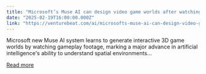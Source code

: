 ```yaml
---
title: "Microsoft’s Muse AI can design video game worlds after watching you play"
date: "2025-02-19T16:00:00.000Z"
link: "https://venturebeat.com/ai/microsofts-muse-ai-can-design-video-game-worlds-after-watching-you-play/"
---
```


Microsoft new Muse AI system learns to generate interactive 3D game worlds by watching gameplay footage, marking a major advance in artificial intelligence's ability to understand spatial environments...

[Read more](https://venturebeat.com/ai/microsofts-muse-ai-can-design-video-game-worlds-after-watching-you-play/)
